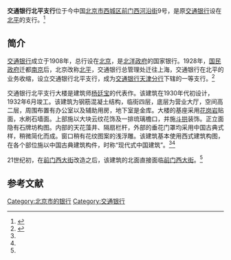 {{文物保护单位
| 级别 = 省级
| 省区市 = 北京市
| 图片 = 北京交通银行旧址 2021-09-03.jpg
| 名称 = 交通银行旧址
| 编号 = 5-56
| 分类 = 近现代建筑
| 时代 = 1930年
| 所在 = [[北京市|北京市]][[西城区|西城区]]
| 登录 = 1995年10月20日
}}

'''交通银行北平支行'''位于今中国[[北京市|北京市]][[西城区|西城区]][[前门西河沿街|前门西河沿街]]9号，是原[[交通银行|交通银行]]设在[[北平|北平]]的支行。<ref name=sina>{{Cite web |url=http://news.sina.com.cn/s/2005-12-02/10307601055s.shtml |title=盐业银行交通银行旧址修缮开始招标，新浪，2005年12月02日 |accessdate=2013-04-15 |archive-date=2019-02-22 |archive-url=https://web.archive.org/web/20190222063915/http://news.sina.com.cn/s/2005-12-02/10307601055s.shtml |dead-url=no }}</ref>

==简介==
[[交通银行|交通银行]]成立于1908年，总行设在[[北京|北京]]，是[[北洋政府|北洋政府]]的国家银行。1928年，[[国民政府|国民政府]]迁都[[南京|南京]]后，北京改称[[北平|北平]]，交通银行总管理处迁往上海，交通银行在北平的业务收缩，设立交通银行北平支行，成为[[交通银行天津分行|交通银行天津分行]]下辖的一等支行。<ref name=yls>{{Cite web |url=http://news.163.com/11/0607/03/75TS8VPD00014AED.html |title=近代北京的银行建筑（下），网易，2011-06-07 |access-date=2013-04-15 |archive-url=https://web.archive.org/web/20190222063915/http://news.163.com/11/0607/03/75TS8VPD00014AED.html |archive-date=2019-02-22 |dead-url=yes }}</ref>

交通银行北平支行大楼是建筑师[[杨廷宝|杨廷宝]]的代表作。该建筑在1930年代初设计，1932年6月竣工。该建筑为钢筋混凝土结构，临街四层，底层为营业大厅，空间高二层，周围布置有办公室以及辅助用房，地下室是金库。大楼的基座采用[[花岗岩|花岗岩]]贴面，水刷石墙面。上部施以大块云纹花饰及一排琉璃檐口，并施[[斗拱|斗拱]]装饰。正立面隐有石牌坊构图。内部的天花藻井、隔扇栏杆，外部的垂花门罩均采用中国古典式样，稍微简化而成。窗口稍有花纹图案的浅浮雕。该建筑基本使用西式建筑构图，在各个部位施以中国古典建筑构件，时称“现代式中国建筑”。<ref name=yls/><ref name=sina/>

21世纪初，在[[前门西大街|前门西大街]]改造之后，该建筑的北面直接面临[[前门西大街|前门西大街]]。<ref name=yls/>

==参考文献==
{{reflist}}

{{北京市文物保护单位}}
[[Category:北京市的银行|Category:北京市的银行]]
[[Category:交通银行|Category:交通银行]]